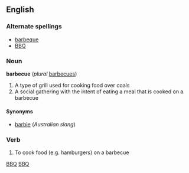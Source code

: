 ==English==

===Alternate spellings===
*[[barbeque]]
*[[BBQ]]

===Noun===
'''barbecue''' (''plural'' [[barbecues]])

# A type of grill used for cooking food over coals
# A social gathering with the intent of eating a meal that is cooked on a barbecue

====Synonyms====
*[[barbie]] (''Australian slang'')

===Verb===
{{en-infl-reg-other-e|barbecu|e|}}

# To cook food (e.g. hamburgers) on a barbecue

[[Category:Abbreviations, Acronyms and Initialisms|BBQ]]
[[Category:Initialism|BBQ]]